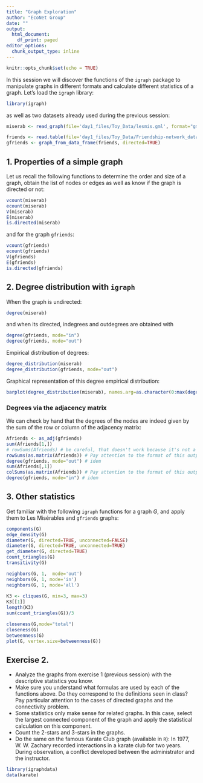 ```yaml
---
title: "Graph Exploration"
author: "EcoNet Group"
date: ""
output:
  html_document:
    df_print: paged
editor_options:
  chunk_output_type: inline
---
```


```r
knitr::opts_chunk$set(echo = TRUE)
```

In this session we will discover the functions of the `igraph` package to manipulate graphs in different formats and calculate different statistics of a graph. Let's load the `igraph` library:
```r
library(igraph)
```

as well as two datasets already used during the previous session:
```r
miserab <- read_graph(file='day1_files/Toy_Data/lesmis.gml', format="gml") 
```
```r
friends <- read.table(file='day1_files/Toy_Data/Friendship-network_data_2013.csv')
gfriends <- graph_from_data_frame(friends, directed=TRUE) 
```


## 1. Properties of a simple graph

Let us recall the following functions to determine the order and size of a graph, obtain the list of nodes or edges as well as know if the graph is directed or not:
```r
vcount(miserab)
ecount(miserab)
V(miserab)
E(miserab)
is.directed(miserab)
```

and for the graph `gfriends`:
```r
vcount(gfriends)
ecount(gfriends)
V(gfriends)
E(gfriends)
is.directed(gfriends)
```


## 2. Degree distribution with `igraph`

When the graph is undirected: 
```r
degree(miserab)
```


and when its directed, indegrees and outdegrees are obtained with 
```r
degree(gfriends, mode="in")
degree(gfriends, mode="out")
```

Empirical distribution of degrees:
```r
degree_distribution(miserab)
degree_distribution(gfriends, mode="out") 
```

Graphical representation of this degree empirical distribution:
```r
barplot(degree_distribution(miserab), names.arg=as.character(0:max(degree(miserab))), col='green', main='Degrees for the graph Les Misérables')
```


### Degrees via the adjacency matrix
We can check by hand that the degrees of the nodes are indeed given by the sum of the row or column of the adjacency matrix:
```r
Afriends <- as_adj(gfriends)
sum(Afriends[1,])
# rowSums(Afriends) # be careful, that doesn't work because it's not a matrix! 
rowSums(as.matrix(Afriends)) # Pay attention to the format of this output!
degree(gfriends, mode="out") # idem 
sum(Afriends[,1])
colSums(as.matrix(Afriends)) # Pay attention to the format of this output!
degree(gfriends, mode="in") # idem 
```
 

## 3. Other statistics 

Get familiar with the following `igraph` functions for a graph $G$, and
apply them to Les Misérables and `gfriends` graphs:

```r
components(G)                      
edge_density(G)
diameter(G, directed=TRUE, unconnected=FALSE)
diameter(G, directed=TRUE, unconnected=TRUE)
get_diameter(G, directed=TRUE)
count_triangles(G) 
transitivity(G)

neighbors(G, 1,  mode='out')
neighbors(G, 1, mode='in')
neighbors(G, 1, mode='all')
 
K3 <- cliques(G, min=3, max=3)
K3[[1]] 
length(K3) 
sum(count_triangles(G))/3

closeness(G,mode="total") 
closeness(G)
betweenness(G)
plot(G, vertex.size=betweenness(G))
```
 

 
## Exercise 2.  
 - Analyze the graphs from exercise 1 (previous session) with the descriptive statistics you know.
  - Make sure you understand what formulas are used by each of the functions above. Do they correspond to the definitions seen in class? Pay particular attention to the cases of directed graphs and the connectivity problem.
  - Some statistics only make sense for related graphs. In this case, select the largest connected component of the graph and apply the statistical calculation on this component.
  - Count the 2-stars and 3-stars in the graphs.
  - Do the same on the famous Karate Club graph (available in `R`): In 1977, W. W. Zachary recorded interactions in a karate club for two years. During observation, a conflict developed between the administrator and the instructor.  
  
```r
library(igraphdata)
data(karate)
```



